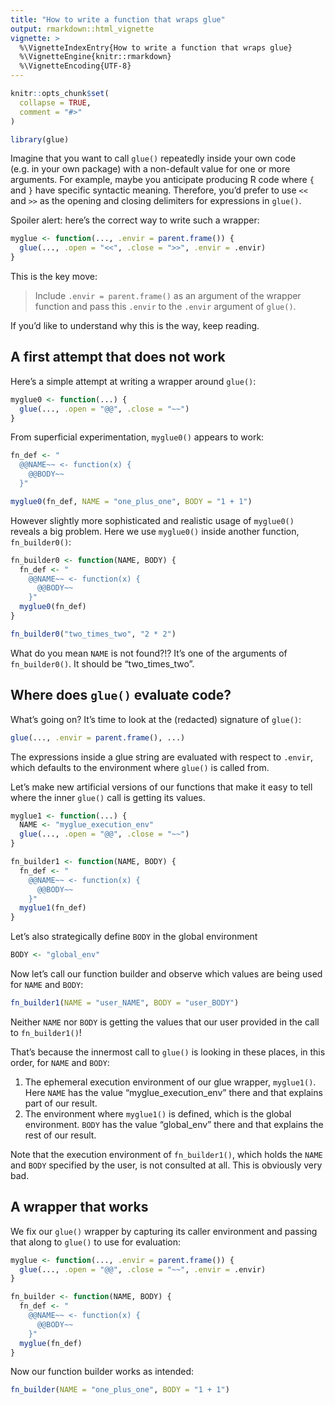 ```yaml
---
title: "How to write a function that wraps glue"
output: rmarkdown::html_vignette
vignette: >
  %\VignetteIndexEntry{How to write a function that wraps glue}
  %\VignetteEngine{knitr::rmarkdown}
  %\VignetteEncoding{UTF-8}
---
```


```r
knitr::opts_chunk$set(
  collapse = TRUE,
  comment = "#>"
)
```

```r
library(glue)
```

Imagine that you want to call `glue()` repeatedly inside your own code (e.g. in your own package) with a non-default value for one or more arguments.
For example, maybe you anticipate producing R code where `{` and `}` have specific syntactic meaning.
Therefore, you'd prefer to use `<<` and `>>` as the opening and closing delimiters for expressions in `glue()`.

Spoiler alert: here's the correct way to write such a wrapper:

```r
myglue <- function(..., .envir = parent.frame()) {
  glue(..., .open = "<<", .close = ">>", .envir = .envir)
}
```

This is the key move:

> Include `.envir = parent.frame()` as an argument of the wrapper function and pass this `.envir` to the `.envir` argument of `glue()`.

If you'd like to understand why this is the way, keep reading.

## A first attempt that does not work

Here's a simple attempt at writing a wrapper around `glue()`:

```r
myglue0 <- function(...) {
  glue(..., .open = "@@", .close = "~~")
}
```

From superficial experimentation, `myglue0()` appears to work:

```r
fn_def <- "
  @@NAME~~ <- function(x) {
    @@BODY~~
  }"

myglue0(fn_def, NAME = "one_plus_one", BODY = "1 + 1")
```

However slightly more sophisticated and realistic usage of `myglue0()` reveals a big problem.
Here we use `myglue0()` inside another function, `fn_builder0()`:

```r
fn_builder0 <- function(NAME, BODY) {
  fn_def <- "
    @@NAME~~ <- function(x) {
      @@BODY~~
    }"
  myglue0(fn_def)
}

fn_builder0("two_times_two", "2 * 2")
```

What do you mean `NAME` is not found?!?
It's one of the arguments of `fn_builder0()`.
It should be "two_times_two".

## Where does `glue()` evaluate code?

What's going on?
It's time to look at the (redacted) signature of `glue()`:

```r
glue(..., .envir = parent.frame(), ...)
```

The expressions inside a glue string are evaluated with respect to `.envir`, which defaults to the environment where `glue()` is called from.

Let's make new artificial versions of our functions that make it easy to tell where the inner `glue()` call is getting its values.

```r
myglue1 <- function(...) {
  NAME <- "myglue_execution_env"
  glue(..., .open = "@@", .close = "~~")
}

fn_builder1 <- function(NAME, BODY) {
  fn_def <- "
    @@NAME~~ <- function(x) {
      @@BODY~~
    }"
  myglue1(fn_def)
}
```

Let's also strategically define `BODY` in the global environment

```r
BODY <- "global_env"
```

Now let's call our function builder and observe which values are being used for `NAME` and `BODY`:

```r
fn_builder1(NAME = "user_NAME", BODY = "user_BODY")
```

Neither `NAME` nor `BODY` is getting the values that our user provided in the call to `fn_builder1()`!

That's because the innermost call to `glue()` is looking in these places, in this order, for `NAME` and `BODY`:

1. The ephemeral execution environment of our glue wrapper, `myglue1()`. Here `NAME` has the value "myglue_execution_env" there and that explains part of our result.
2. The environment where `myglue1()` is defined, which is the global environment. `BODY` has the value "global_env" there and that explains the rest of our result.

Note that the execution environment of `fn_builder1()`, which holds the `NAME` and `BODY` specified by the user, is not consulted at all.
This is obviously very bad.

## A wrapper that works

We fix our `glue()` wrapper by capturing its caller environment and passing that along to `glue()` to use for evaluation:

```r
myglue <- function(..., .envir = parent.frame()) {
  glue(..., .open = "@@", .close = "~~", .envir = .envir)
}

fn_builder <- function(NAME, BODY) {
  fn_def <- "
    @@NAME~~ <- function(x) {
      @@BODY~~
    }"
  myglue(fn_def)
}
```

Now our function builder works as intended:

```r
fn_builder(NAME = "one_plus_one", BODY = "1 + 1")
```
